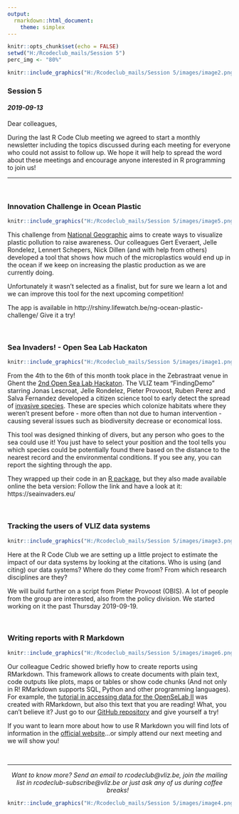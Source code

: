 ---
output:
  rmarkdown::html_document:
    theme: simplex
---

```{r setup, include=FALSE}
knitr::opts_chunk$set(echo = FALSE)
setwd("H:/Rcodeclub_mails/Session 5")
perc_img <- "80%"
```


```{r, out.width = "100%", fig.align = "center"}
knitr::include_graphics("H:/Rcodeclub_mails/Session 5/images/image2.png")
```

### **Session 5**

#### *2019-09-13*

Dear colleagues,

During the last R Code Club meeting we agreed to start a monthly newsletter including the topics discussed during each meeting for everyone who could not assist to follow up. We hope it will help to spread the word about these meetings and encourage anyone interested in R programming to join us!

***

&nbsp;

### **Innovation Challenge in Ocean Plastic**

```{r, out.width = perc_img, fig.align = "center", eval=FALSE}
knitr::include_graphics("H:/Rcodeclub_mails/Session 5/images/image5.png")
```

This challenge from [National Geographic](https://www.nationalgeographic.org/funding-opportunities/innovation-challenges/plastic/dataviz/) aims to create ways to visualize plastic pollution to raise awareness. Our  colleagues Gert Everaert, Jelle Rondelez, Lennert Schepers, Nick Dillen (and with help from others) developed a tool that shows how much of the microplastics would end up in the ocean if we keep on increasing the plastic production as we are currently doing.

Unfortunately it wasn’t selected as a finalist, but for sure we learn a lot and we can improve this tool for the next upcoming competition!

The app is available in http://rshiny.lifewatch.be/ng-ocean-plastic-challenge/ Give it a try!

&nbsp;

### **Sea Invaders! - Open Sea Lab Hackaton**

```{r, out.width= "30%", out.extra = 'style = "float:right; padding:10px"'}
knitr::include_graphics("H:/Rcodeclub_mails/Session 5/images/image1.png")
```

From the 4th to the 6th of this month took place in the Zebrastraat venue in Ghent the [2nd Open Sea Lab Hackaton](http://www.opensealab.eu/). The VLIZ team “FindingDemo” starring Jonas Lescroat, Jelle Rondelez, Pieter Provoost, Ruben Perez and Salva Fernandez developed a citizen science tool to early detect the spread of [invasive species](https://en.wikipedia.org/wiki/Invasive_species). These are species which colonize habitats where they weren’t present before - more often than not due to human intervention - causing several issues such as biodiversity decrease or economical loss. 

This tool was designed thinking of divers, but any person who goes to the sea could use it! You just have to select your position and the tool tells you which species could be potentially found there based on the distance to the nearest record and the environmental conditions. If you see any, you can report the sighting through the app.

They wrapped up their code in an [R package](https://github.com/EMODnet/OSL2-FindingDemo), but they also made available online the beta version: Follow the link and have a look at it: https://seainvaders.eu/

&nbsp;


### **Tracking the users of VLIZ data systems**

```{r, out.width = perc_img, fig.align = "center", eval=FALSE}
knitr::include_graphics("H:/Rcodeclub_mails/Session 5/images/image3.png")
```

Here at the R Code Club we are setting up a little project to estimate the impact of our data systems by looking at the citations. Who is using (and citing) our data systems? Where do they come from? From which research disciplines are they?

We will build further on a script from Pieter Provoost (OBIS). A lot of people from the group are interested, also from the policy division. We started working on it the past Thursday 2019-09-19.


&nbsp;

### **Writing reports with R Markdown**

```{r, out.width = perc_img, fig.align = "center"}
knitr::include_graphics("H:/Rcodeclub_mails/Session 5/images/image6.png")
```

Our colleague Cedric showed briefly how to create reports using RMarkdown. This framework allows to create documents with plain text, code outputs like plots, maps or tables or show code chunks (And not only in R! RMarkdown supports SQL, Python and other programming languages). For example, the [tutorial in accessing data for the OpenSeLab II](http://www.opensealab.eu/data2019) was created with RMarkdown, but also this text that you are reading! What, you can't believe it? Just go to our [GitHub repository](https://github.com/vlizBE/R-Code-Club) and give yourself a try!

If you want to learn more about how to use R Markdown you will find lots of information in the [official website](https://rmarkdown.rstudio.com/lesson-1.html)…or simply attend our next meeting and we will show you!

&nbsp;

***

<center>
*Want to know more? Send an email to rcodeclub@vliz.be, join the mailing list in rcodeclub-subscribe@vliz.be or just ask any of us during coffee breaks!*
&nbsp;

```{r, out.width = perc_img, fig.align = "center",fig.cap = "Hands up everyone who wants to join the R Code Club!"}
knitr::include_graphics("H:/Rcodeclub_mails/Session 5/images/image4.png")
```
</center>
&nbsp;
&nbsp;
